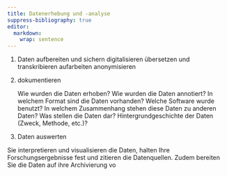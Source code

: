 ```yaml
---
title: Datenerhebung und -analyse
suppress-bibliography: true
editor: 
  markdown: 
    wrap: sentence
---
```


1. Daten aufbereiten und sichern
    digitalisieren
    übersetzen und transkribieren
    aufarbeiten
    anonymisieren

2. dokumentieren

    Wie wurden die Daten erhoben?
    Wie wurden die Daten annotiert?
    In welchem Format sind die Daten vorhanden?
    Welche Software wurde benutzt?
    In welchem Zusammenhang stehen diese Daten zu anderen Daten?
    Was stellen die Daten dar?
    Hintergrundgeschichte der Daten (Zweck, Methode, etc.)?

3. Daten auswerten

Sie interpretieren und visualisieren die Daten, halten Ihre Forschungsergebnisse fest und zitieren die Datenquellen. Zudem bereiten Sie die Daten auf ihre Archivierung vo